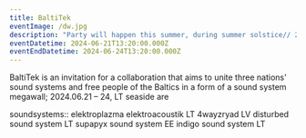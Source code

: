 ```yaml
---
title: BaltiTek
eventImage: /dw.jpg
description: "Party will happen this summer, during summer solstice// 23/23/23/23/23/23"
eventDatetime: 2024-06-21T13:20:00.000Z
eventEndDatetime: 2024-06-24T13:20:00.000Z
---
```


BaltiTek is an invitation for a collaboration that aims to unite three nations' sound systems and free people of the Baltics in a form of a sound system megawall; 2024.06.21 – 24, LT seaside are

soundsystems::
elektroplazma elektroacoustik LT
4wayzryad LV
disturbed sound system LT
supapyx sound system EE
indigo sound system LT
